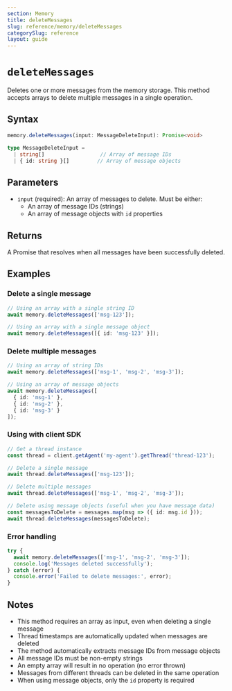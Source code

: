 ---
section: Memory
title: deleteMessages
slug: reference/memory/deleteMessages
categorySlug: reference
layout: guide
---

# `deleteMessages`

Deletes one or more messages from the memory storage. This method accepts arrays to delete multiple messages in a single operation.

## Syntax

```typescript
memory.deleteMessages(input: MessageDeleteInput): Promise<void>

type MessageDeleteInput = 
  | string[]                  // Array of message IDs
  | { id: string }[]         // Array of message objects
```

## Parameters

- `input` (required): An array of messages to delete. Must be either:
  - An array of message IDs (strings)
  - An array of message objects with `id` properties

## Returns

A Promise that resolves when all messages have been successfully deleted.

## Examples

### Delete a single message

```typescript
// Using an array with a single string ID
await memory.deleteMessages(['msg-123']);

// Using an array with a single message object
await memory.deleteMessages([{ id: 'msg-123' }]);
```

### Delete multiple messages

```typescript
// Using an array of string IDs
await memory.deleteMessages(['msg-1', 'msg-2', 'msg-3']);

// Using an array of message objects
await memory.deleteMessages([
  { id: 'msg-1' },
  { id: 'msg-2' },
  { id: 'msg-3' }
]);
```

### Using with client SDK

```typescript
// Get a thread instance
const thread = client.getAgent('my-agent').getThread('thread-123');

// Delete a single message
await thread.deleteMessages(['msg-123']);

// Delete multiple messages
await thread.deleteMessages(['msg-1', 'msg-2', 'msg-3']);

// Delete using message objects (useful when you have message data)
const messagesToDelete = messages.map(msg => ({ id: msg.id }));
await thread.deleteMessages(messagesToDelete);
```

### Error handling

```typescript
try {
  await memory.deleteMessages(['msg-1', 'msg-2', 'msg-3']);
  console.log('Messages deleted successfully');
} catch (error) {
  console.error('Failed to delete messages:', error);
}
```

## Notes

- This method requires an array as input, even when deleting a single message
- Thread timestamps are automatically updated when messages are deleted
- The method automatically extracts message IDs from message objects
- All message IDs must be non-empty strings
- An empty array will result in no operation (no error thrown)
- Messages from different threads can be deleted in the same operation
- When using message objects, only the `id` property is required

